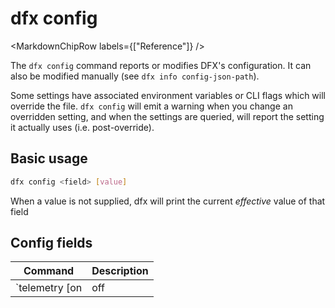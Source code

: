 
# dfx config

<MarkdownChipRow labels={["Reference"]} />

The `dfx config` command reports or modifies DFX's configuration. It can also be modified manually (see `dfx info config-json-path`).

Some settings have associated environment variables or CLI flags which will override the file. `dfx config` will emit a warning when you change an overridden setting, and when the settings are queried, will report the setting it actually uses (i.e. post-override).

## Basic usage

```bash
dfx config <field> [value]
```

When a value is not supplied, dfx will print the current *effective* value of that field

## Config fields

| Command                    | Description                                                                                                                      |
|----------------------------|----------------------------------------------------------------------------------------------------------------------------------|
| `telemetry [on|off|local]` | Sets whether telemetry is enabled. `local` means dfx will collect the logs but not transmit them. Overridden by `$DFX_TELEMETRY` |

